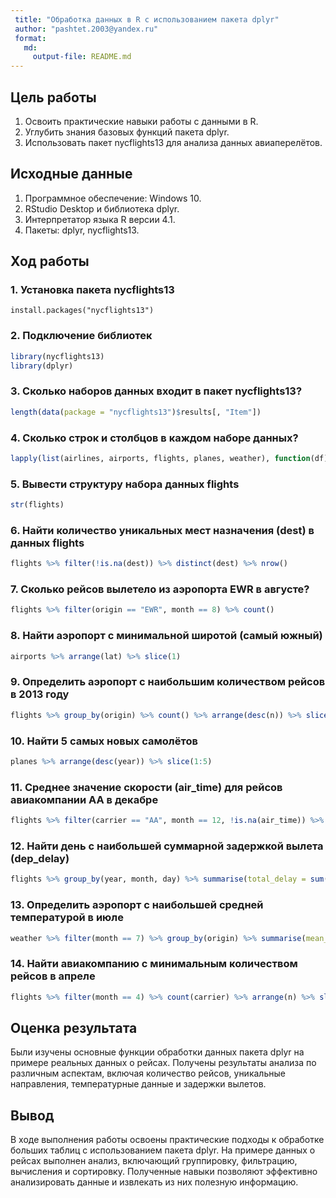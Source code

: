 ---
 title: "Обработка данных в R с использованием пакета dplyr"
 author: "pashtet.2003@yandex.ru"
 format: 
   md:
     output-file: README.md
---

## Цель работы 

1. Освоить практические навыки работы с данными в R.
2. Углубить знания базовых функций пакета dplyr.
3. Использовать пакет nycflights13 для анализа данных авиаперелётов.

## Исходные данные 
 
1. Программное обеспечение: Windows 10. 
2. RStudio Desktop и библиотека dplyr.
3. Интерпретатор языка R версии 4.1.
4. Пакеты: dplyr, nycflights13.
 
## Ход работы

### 1. Установка пакета nycflights13

```
install.packages("nycflights13")
```

### 2. Подключение библиотек

```{r}
library(nycflights13)
library(dplyr)
```

### 3. Сколько наборов данных входит в пакет nycflights13?

```{r}
length(data(package = "nycflights13")$results[, "Item"])
```

### 4. Сколько строк и столбцов в каждом наборе данных?

```{r}
lapply(list(airlines, airports, flights, planes, weather), function(df) c(nrow(df), ncol(df)))
```

### 5. Вывести структуру набора данных flights

```{r}
str(flights)
```

### 6. Найти количество уникальных мест назначения (dest) в данных flights

```{r}
flights %>% filter(!is.na(dest)) %>% distinct(dest) %>% nrow()
```

### 7. Сколько рейсов вылетело из аэропорта EWR в августе?

```{r}
flights %>% filter(origin == "EWR", month == 8) %>% count()
```

### 8. Найти аэропорт с минимальной широтой (самый южный)

```{r}
airports %>% arrange(lat) %>% slice(1)
```

### 9. Определить аэропорт с наибольшим количеством рейсов в 2013 году

```{r}
flights %>% group_by(origin) %>% count() %>% arrange(desc(n)) %>% slice(1)
```

### 10. Найти 5 самых новых самолётов

```{r}
planes %>% arrange(desc(year)) %>% slice(1:5)
```

### 11. Среднее значение скорости (air_time) для рейсов авиакомпании AA в декабре

```{r}
flights %>% filter(carrier == "AA", month == 12, !is.na(air_time)) %>% summarise(mean_speed = mean(distance / air_time * 60))
```

### 12. Найти день с наибольшей суммарной задержкой вылета (dep_delay)

```{r}
flights %>% group_by(year, month, day) %>% summarise(total_delay = sum(dep_delay, na.rm = TRUE)) %>% arrange(desc(total_delay)) %>% slice(1)
```

### 13. Определить аэропорт с наибольшей средней температурой в июле

```{r}
weather %>% filter(month == 7) %>% group_by(origin) %>% summarise(mean_temp = mean(temp, na.rm = TRUE)) %>% arrange(desc(mean_temp)) %>% slice(1)
```

### 14. Найти авиакомпанию с минимальным количеством рейсов в апреле

```{r}
flights %>% filter(month == 4) %>% count(carrier) %>% arrange(n) %>% slice(1)
```

## Оценка результата

Были изучены основные функции обработки данных пакета dplyr на примере реальных данных о рейсах. Получены результаты анализа по различным аспектам, включая количество рейсов, уникальные направления, температурные данные и задержки вылетов.

## Вывод

В ходе выполнения работы освоены практические подходы к обработке больших таблиц с использованием пакета dplyr. На примере данных о рейсах выполнен анализ, включающий группировку, фильтрацию, вычисления и сортировку. Полученные навыки позволяют эффективно анализировать данные и извлекать из них полезную информацию.
